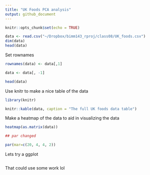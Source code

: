 ```yaml
---
title: "UK Foods PCA analysis"
output: github_document
---
```


```r
knitr::opts_chunk$set(echo = TRUE)
```

```r
data <- read.csv("~/Dropbox/bimm143_rproj/class08/UK_foods.csv")
dim(data)
head(data)
```

Set rownames
```r
rownames(data) <- data[,1]

data <- data[, -1]

head(data)
```

Use knitr to make a nice table of the data

```r
library(knitr)

knitr::kable(data, caption = "The full UK foods data table")
```

Make a heatmap of the data to aid in visualizing the data

```r
heatmap(as.matrix(data))

## par changed

par(mar=c(20, 4, 4, 2))
```

Lets try a ggplot

```r


```

That could use some work lol
